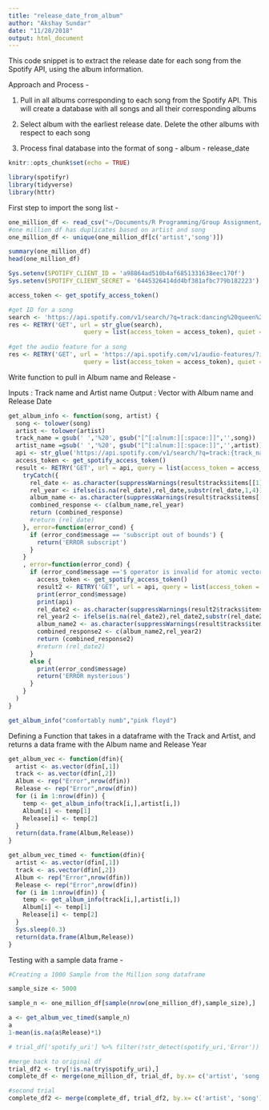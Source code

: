 ```yaml
---
title: "release_date_from_album"
author: "Akshay Sundar"
date: "11/28/2018"
output: html_document
---
```


This code snippet is to extract the release date for each song from the Spotify API, using the album information.

Approach and Process - 

1. Pull in all albums corresponding to each song from the Spotify API. This will create a database with all songs and all their corresponding albums

2. Select album with the earliest release date. Delete the other albums with respect to each song

3. Process final database into the format of song - album - release_date

```r
knitr::opts_chunk$set(echo = TRUE)

library(spotifyr)
library(tidyverse)
library(httr)
```


First step to import the song list - 

```r

one_million_df <- read_csv("~/Documents/R Programming/Group Assignment/Data/1mill_songs_db.csv")
#one million df has duplicates based on artist and song
one_million_df <- unique(one_million_df[c('artist','song')])

summary(one_million_df)
head(one_million_df)
```

```r

Sys.setenv(SPOTIFY_CLIENT_ID = 'a98864ad510b4af6851331638eec170f')
Sys.setenv(SPOTIFY_CLIENT_SECRET = '6445326414dd4bf381afbc779b182223')

access_token <- get_spotify_access_token()

#get ID for a song					 
search <- 'https://api.spotify.com/v1/search/?q=track:dancing%20queen%20artist:abba&type=track&limit=1'
res <- RETRY('GET', url = str_glue(search),
                     query = list(access_token = access_token), quiet = TRUE, times = 1) %>% content
					 
#get the audio feature for a song
res <- RETRY('GET', url = 'https://api.spotify.com/v1/audio-features/?ids=5ghIJDpPoe3CfHMGu71E6T',
                     query = list(access_token = access_token), quiet = TRUE, times = 10) %>% content

```


Write function to pull in Album name and Release - 

Inputs : Track name and Artist name
Output : Vector with Album name and Release Date

```r
get_album_info <- function(song, artist) {
  song <- tolower(song)
  artist <- tolower(artist)
  track_name = gsub(' ','%20', gsub("[^[:alnum:][:space:]]",'',song))
  artist_name =gsub(' ','%20', gsub("[^[:alnum:][:space:]]",'',artist))
  api <- str_glue('https://api.spotify.com/v1/search/?q=track:{track_name}%20artist:{artist_name}&type=track&limit=1')
  access_token <- get_spotify_access_token()
  result <- RETRY('GET', url = api, query = list(access_token = access_token), quiet = TRUE, times = 1, pause_min = 1) %>% content 
    tryCatch({
      rel_date <- as.character(suppressWarnings(result$tracks$items[[1]]$album$release_date))
      rel_year <- ifelse(is.na(rel_date),rel_date,substr(rel_date,1,4))
      album_name <- as.character(suppressWarnings(result$tracks$items[[1]]$album$name))
      combined_response <- c(album_name,rel_year)
      return (combined_response)
      #return (rel_date)
    }, error=function(error_cond) {
      if (error_cond$message == 'subscript out of bounds') {
        return('ERROR subscript')
      }
    }
    , error=function(error_cond) {
      if (error_cond$message =='$ operator is invalid for atomic vectors') {
        access_token <- get_spotify_access_token()
        result2 <- RETRY('GET', url = api, query = list(access_token = access_token), quiet = TRUE, times = 1, pause_min = 1) %>% content 
        print(error_cond$message)
        print(api)
        rel_date2 <- as.character(suppressWarnings(result2$tracks$items[[1]]$album$release_date))
        rel_year2 <- ifelse(is.na(rel_date2),rel_date2,substr(rel_date2,1,4))
        album_name2 <- as.character(suppressWarnings(result$tracks$items[[1]]$album$name))
        combined_response2 <- c(album_name2,rel_year2)
        return (combined_response2)
        #return (rel_date2)
      }
      else {
        print(error_cond$message)
        return('ERROR mysterious')
      }
    }
  )
}

get_album_info("comfortably numb","pink floyd")
```

Defining a Function that takes in a dataframe with the Track and Artist, and returns a data frame with the Album name and Release Year

```r
get_album_vec <- function(dfin){
  artist <- as.vector(dfin[,1])
  track <- as.vector(dfin[,2])
  Album <- rep("Error",nrow(dfin))
  Release <- rep("Error",nrow(dfin))
  for (i in 1:nrow(dfin)) {
    temp <- get_album_info(track[i,],artist[i,])
    Album[i] <- temp[1]
    Release[i] <- temp[2]
  }
  return(data.frame(Album,Release))
}

get_album_vec_timed <- function(dfin){
  artist <- as.vector(dfin[,1])
  track <- as.vector(dfin[,2])
  Album <- rep("Error",nrow(dfin))
  Release <- rep("Error",nrow(dfin))
  for (i in 1:nrow(dfin)) {
    temp <- get_album_info(track[i,],artist[i,])
    Album[i] <- temp[1]
    Release[i] <- temp[2]
  }
  Sys.sleep(0.3)
  return(data.frame(Album,Release))
}
```


Testing with a sample data frame -
```r
#Creating a 1000 Sample from the Million song dataframe

sample_size <- 5000

sample_n <- one_million_df[sample(nrow(one_million_df),sample_size),]

a <- get_album_vec_timed(sample_n)
a
1-mean(is.na(a$Release)*1)
```



```r

# trial_df['spotify_uri'] %>% filter(!str_detect(spotify_uri,'Error'))

#merge back to original df
trial_df2 <- try[!is.na(try$spotify_uri),]
complete_df <- merge(one_million_df, trial_df, by.x= c('artist', 'song'), by.y=c('artist', 'song'), all.x=TRUE)

#second trial
complete_df2 <- merge(complete_df, trial_df2, by.x= c('artist', 'song'), by.y=c('artist', 'song'), all.x=TRUE)

```



